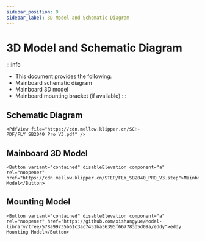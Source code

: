 ```yaml
---
sidebar_position: 9
sidebar_label: 3D Model and Schematic Diagram
---
```


# 3D Model and Schematic Diagram

:::info
* This document provides the following:
* Mainboard schematic diagram
* Mainboard 3D model
* Mainboard mounting bracket (if available)
:::

## Schematic Diagram

    <PdfView file="https://cdn.mellow.klipper.cn/SCH-PDF/FLY_SB2040_Pro_V3.pdf" />

## Mainboard 3D Model

    <Button variant="contained" disableElevation component="a" rel="noopener" href="https://cdn.mellow.klipper.cn/STEP/FLY_SB2040_PRO_V3.step">Mainboard Model</Button>

## Mounting Model
    <Button variant="contained" disableElevation component="a" rel="noopener" href="https://github.com/xishangyue/Model-library/tree/578a99735b61c3ac7451ba36395f667783d5d09a/eddy">eddy Mounting Model</Button>
